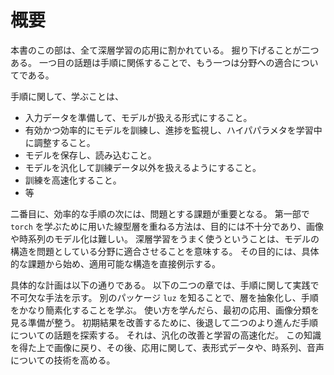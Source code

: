 # 概要

本書のこの部は、全て深層学習の応用に割かれている。
掘り下げることが二つある。
一つ目の話題は手順に関係することで、もう一つは分野への適合についてである。

手順に関して、学ぶことは、

- 入力データを準備して、モデルが扱える形式にすること。
- 有効かつ効率的にモデルを訓練し、進捗を監視し、ハイパパラメタを学習中に調整すること。
- モデルを保存し、読み込むこと。
- モデルを汎化して訓練データ以外を扱えるようにすること。
- 訓練を高速化すること。
- 等

二番目に、効率的な手順の次には、問題とする課題が重要となる。
第一部で `torch` を学ぶために用いた線型層を重ねる方法は、目的には不十分であり、画像や時系列のモデル化は難しい。
深層学習をうまく使うということは、モデルの構造を問題としている分野に適合させることを意味する。
その目的には、具体的な課題から始め、適用可能な構造を直接例示する。

具体的な計画は以下の通りである。
以下の二つの章では、手順に関して実践で不可欠な手法を示す。
別のパッケージ `luz` を知ることで、層を抽象化し、手順をかなり簡素化することを学ぶ。
使い方を学んだら、最初の応用、画像分類を見る準備が整う。
初期結果を改善するために、後退して二つのより進んだ手順についての話題を探索する。
それは、汎化の改善と学習の高速化だ。
この知識を得た上で画像に戻り、その後、応用に関して、表形式データや、時系列、音声についての技術を高める。